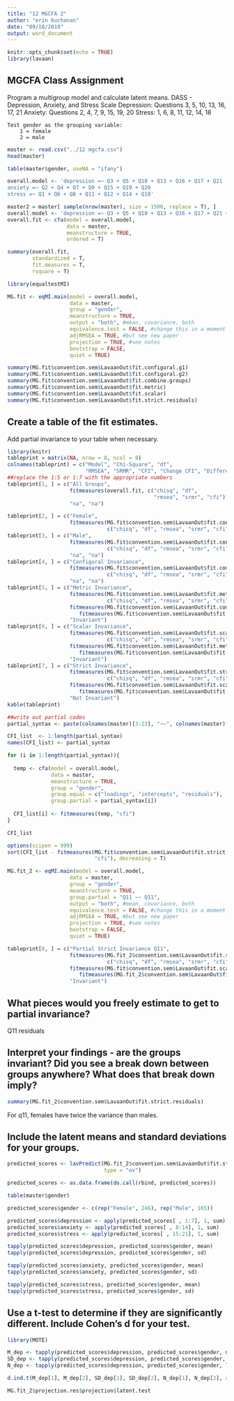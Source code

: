```yaml
---
title: "12 MGCFA 2"
author: "erin buchanan"
date: "09/18/2019"
output: word_document
---
```


```r
knitr::opts_chunk$set(echo = TRUE)
library(lavaan)
```

## MGCFA Class Assignment
Program a multigroup model and calculate latent means. 
    DASS - Depression, Anxiety, and Stress Scale
        Depression: Questions 3, 5, 10, 13, 16, 17, 21
        Anxiety: Questions 2, 4, 7, 9, 15, 19, 20
        Stress: 1, 6, 8, 11, 12, 14, 18

    Test gender as the grouping variable:
        1 = female
        2 = male 

```r
master <- read.csv("../12 mgcfa.csv")
head(master)

table(master$gender, useNA = "ifany")
```

```r
overall.model <- 'depression =~ Q3 + Q5 + Q10 + Q13 + Q16 + Q17 + Q21
anxiety =~ Q2 + Q4 + Q7 + Q9 + Q15 + Q19 + Q20
stress =~ Q1 + Q6 + Q8 + Q11 + Q12 + Q14 + Q18'

master2 = master[ sample(nrow(master), size = 1500, replace = T), ]
overall.model <- 'depression =~ Q3 + Q5 + Q10 + Q13 + Q16 + Q17 + Q21 + Q2 + Q4 + Q7 + Q9 + Q15 + Q19 + Q20 + Q1 + Q6 + Q8 + Q11 + Q12 + Q14 + Q18'
overall.fit <- cfa(model = overall.model,
                   data = master,
                   meanstructure = TRUE,
                   ordered = T)

summary(overall.fit,
        standardized = T,
        fit.measures = T,
        rsquare = T)
```

```r
library(equaltestMI)

MG.fit <- eqMI.main(model = overall.model, 
                    data = master,
                    group = "gender",
                    meanstructure = TRUE,
                    output = "both", #mean, covariance, both  
                    equivalence.test = FALSE, #change this in a moment
                    adjRMSEA = TRUE, #but see new paper
                    projection = TRUE, #see notes
                    bootstrap = FALSE,
                    quiet = TRUE)

summary(MG.fit$convention.sem$LavaanOut$fit.configural.g1)
summary(MG.fit$convention.sem$LavaanOut$fit.configural.g2)
summary(MG.fit$convention.sem$LavaanOut$fit.combine.groups)
summary(MG.fit$convention.sem$LavaanOut$fit.metric)
summary(MG.fit$convention.sem$LavaanOut$fit.scalar)
summary(MG.fit$convention.sem$LavaanOut$fit.strict.residuals)
```

## Create a table of the fit estimates. 

Add partial invariance to your table when necessary. 

```r
library(knitr)
tableprint = matrix(NA, nrow = 8, ncol = 8)
colnames(tableprint) = c("Model", "Chi-Square", "df", 
                         "RMSEA", "SRMR", "CFI", "Change CFI", "Different?")
##replace the 1:5 or 1:7 with the appropriate numbers
tableprint[1, ] = c("All Groups", 
                    fitmeasures(overall.fit, c("chisq", "df", 
                                               "rmsea", "srmr", "cfi")), 
                    "na", "na")

tableprint[2, ] = c("Female", 
                    fitmeasures(MG.fit$convention.sem$LavaanOut$fit.configural.g1, 
                                c("chisq", "df", "rmsea", "srmr", "cfi")), "na", "na")
tableprint[3, ] = c("Male", 
                    fitmeasures(MG.fit$convention.sem$LavaanOut$fit.configural.g2, 
                                c("chisq", "df", "rmsea", "srmr", "cfi")),
                    "na", "na")
tableprint[4, ] = c("Configural Invariance", 
                    fitmeasures(MG.fit$convention.sem$LavaanOut$fit.combine.groups, 
                                c("chisq", "df", "rmsea", "srmr", "cfi")),
                    "na", "na")
tableprint[5, ] = c("Metric Invariance",
                    fitmeasures(MG.fit$convention.sem$LavaanOut$fit.metric, 
                                c("chisq", "df", "rmsea", "srmr", "cfi")), 
                    fitmeasures(MG.fit$convention.sem$LavaanOut$fit.combine.groups, "cfi") - 
                       fitmeasures(MG.fit$convention.sem$LavaanOut$fit.metric, "cfi"), 
                    "Invariant")
tableprint[6, ] = c("Scalar Invariance", 
                    fitmeasures(MG.fit$convention.sem$LavaanOut$fit.scalar, 
                                c("chisq", "df", "rmsea", "srmr", "cfi")), 
                    fitmeasures(MG.fit$convention.sem$LavaanOut$fit.metric, "cfi") - 
                       fitmeasures(MG.fit$convention.sem$LavaanOut$fit.scalar, "cfi"), 
                    "Invariant")
tableprint[7, ] = c("Strict Invariance", 
                    fitmeasures(MG.fit$convention.sem$LavaanOut$fit.strict.residuals, 
                                c("chisq", "df", "rmsea", "srmr", "cfi")), 
                    fitmeasures(MG.fit$convention.sem$LavaanOut$fit.scalar, "cfi") - 
                       fitmeasures(MG.fit$convention.sem$LavaanOut$fit.strict.residuals, "cfi"), 
                    "Not Invariant")
kable(tableprint)
```

```r
##write out partial codes
partial_syntax <- paste(colnames(master)[3:23], "~~", colnames(master)[3:23]) 

CFI_list  <- 1:length(partial_syntax)
names(CFI_list) <- partial_syntax

for (i in 1:length(partial_syntax)){
  
  temp <- cfa(model = overall.model, 
              data = master,
              meanstructure = TRUE,
              group = "gender",
              group.equal = c("loadings", "intercepts", "residuals"),
              group.partial = partial_syntax[i])
  
  CFI_list[i] <- fitmeasures(temp, "cfi")
}

CFI_list

options(scipen = 999)
sort(CFI_list - fitmeasures(MG.fit$convention.sem$LavaanOut$fit.strict.residuals, ##model you are trying to fix 
                            "cfi"), decreasing = T)
```

```r
MG.fit_2 <- eqMI.main(model = overall.model, 
                    data = master,
                    group = "gender",
                    meanstructure = TRUE,
                    group.partial = "Q11 ~~ Q11",
                    output = "both", #mean, covariance, both  
                    equivalence.test = FALSE, #change this in a moment
                    adjRMSEA = TRUE, #but see new paper
                    projection = TRUE, #see notes
                    bootstrap = FALSE,
                    quiet = TRUE)

tableprint[8, ] = c("Partial Strict Invariance Q11", 
                    fitmeasures(MG.fit_2$convention.sem$LavaanOut$fit.strict.residuals, 
                                c("chisq", "df", "rmsea", "srmr", "cfi")), 
                    fitmeasures(MG.fit$convention.sem$LavaanOut$fit.scalar, "cfi") - 
                       fitmeasures(MG.fit_2$convention.sem$LavaanOut$fit.strict.residuals, "cfi"), 
                    "Invariant")
```

## What pieces would you freely estimate to get to partial invariance? 

Q11 residuals 

## Interpret your findings - are the groups invariant?  Did you see a break down between groups anywhere? What does that break down imply?

```r
summary(MG.fit_2$convention.sem$LavaanOut$fit.strict.residuals)
```

For q11, females have twice the variance than males. 

## Include the latent means and standard deviations for your groups.

```r
predicted_scores <- lavPredict(MG.fit_2$convention.sem$LavaanOut$fit.strict.residuals,
                               type = "ov")

predicted_scores <- as.data.frame(do.call(rbind, predicted_scores))

table(master$gender)

predicted_scores$gender <- c(rep("Female", 246), rep("Male", 165))

predicted_scores$depression <- apply(predicted_scores[ , 1:7], 1, sum)
predicted_scores$anxiety <- apply(predicted_scores[ , 8:14], 1, sum)
predicted_scores$stress <- apply(predicted_scores[ , 15:21], 1, sum)

tapply(predicted_scores$depression, predicted_scores$gender, mean)
tapply(predicted_scores$depression, predicted_scores$gender, sd)

tapply(predicted_scores$anxiety, predicted_scores$gender, mean)
tapply(predicted_scores$anxiety, predicted_scores$gender, sd)

tapply(predicted_scores$stress, predicted_scores$gender, mean)
tapply(predicted_scores$stress, predicted_scores$gender, sd)
```

## Use a t-test to determine if they are significantly different. Include Cohen's d for your test. 

```r
library(MOTE)

M_dep <- tapply(predicted_scores$depression, predicted_scores$gender, mean)
SD_dep <- tapply(predicted_scores$depression, predicted_scores$gender, sd)
N_dep <- tapply(predicted_scores$depression, predicted_scores$gender, length)

d.ind.t(M_dep[1], M_dep[2], SD_dep[1], SD_dep[2], N_dep[1], N_dep[2], a = .05)
```

```r
MG.fit_2$projection.res$projection$latent.test
```


